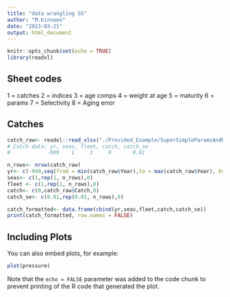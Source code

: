 ```yaml
---
title: "data wrangling SS"
author: "M.Kinneen"
date: "2023-03-21"
output: html_document
---
```


```r
knitr::opts_chunk$set(echo = TRUE)
library(readxl)
```

## Sheet codes
1 = catches
2 = indices
3 = age comps
4 = weight at age 
5 = maturity
6 = params
7 = Selectivity 
8 = Aging error

## Catches


```r
catch_raw<- readxl::read_xlsx("./Provided_Example/SuperSimpleParamsAndData.xlsx", sheet = 1)
#_Catch data: yr, seas, fleet, catch, catch_se
#            -999    1     1     0       0.01

n_rows<- nrow(catch_raw)
yr<- c(-999,seq(from = min(catch_raw$Year),to = max(catch_raw$Year), by = 1), -9999) # add years
seas<- c(1,rep(1, n_rows),0)
fleet <- c(1,rep(1, n_rows),0)
catch<- c(0,catch_raw$Catch,0)
catch_se<- c(0.01,rep(0.01, n_rows),0)

catch_formatted<- data.frame(cbind(yr,seas,fleet,catch,catch_se))
print(catch_formatted, row.names = FALSE)
```

## Including Plots

You can also embed plots, for example:

```r
plot(pressure)
```

Note that the `echo = FALSE` parameter was added to the code chunk to prevent printing of the R code that generated the plot.
